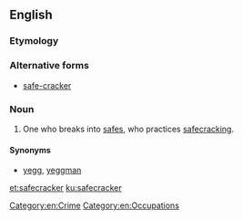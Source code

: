 ==English==

===Etymology===
{{compound|safe|cracker}}

===Alternative forms===
* [[safe-cracker]]

===Noun===
{{en-noun}}

# One who breaks into [[safe]]s, who practices [[safecracking]].

====Synonyms====
* [[yegg]], [[yeggman]]

[[Category:en:Crime]]
[[Category:en:Occupations]]

[[et:safecracker]]
[[ku:safecracker]]